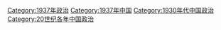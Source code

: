 [[Category:1937年政治|Category:1937年政治]]
[[Category:1937年中国|Category:1937年中国]]
[[Category:1930年代中国政治|Category:1930年代中国政治]]
[[Category:20世纪各年中国政治|Category:20世纪各年中国政治]]